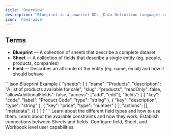 ```yaml
---
title: "Overview"
description: "Blueprint is a powerful DDL (Data Definition Language) created by Flatfile with a focus on validation and data preparation."
icon: 'hand-wave'
---
```


## Terms

- **Blueprint** — A collection of sheets that describe a complete dataset
- **Sheet** — A collection of fields that describe a single entity (eg. people, products, companies)
- **Field** — Describes an attribute of the entity (eg. name, email) and how it should behave


<RequestExample>
```json Blueprint Example
{
  "sheets": [
    {
      "name": "Products",
      "description": "A list of products available for sale",
      "slug": "products",
      "readOnly": false,
      "allowAdditionalFields": false,
      "access": ["add", "edit"],
      "fields": [
        {
          "key": "code",
          "label": "Product Code",
          "type": "string"
        },
        {
          "key": "description",
          "type": "string"
        },
        {
          "key": "price",
          "type": "number"
        }
      ],
      "actions": [],
      "metadata": {}
    }
  ]
}
```
</RequestExample>


<CardGroup cols={2}>
  <Card title="Field Types" icon="input-text" href="/blueprint/field-types">
    Learn about the different field types and how to use them.
  </Card>
  <Card title="Field Constraints" icon="ruler-combined" href="/blueprint/constraints">
    Learn about the available constraints and how they work.
  </Card>
  <Card title="Field Relationships" icon="diagram-nested" href="/blueprint/relationships">
    Establish connections between Sheets and fields.
  </Card>
  <Card title="Access Control" icon="shield-halved" href="/blueprint/access">
    Configure field, Sheet, and Workbook level user capabilities.
  </Card>
</CardGroup>
